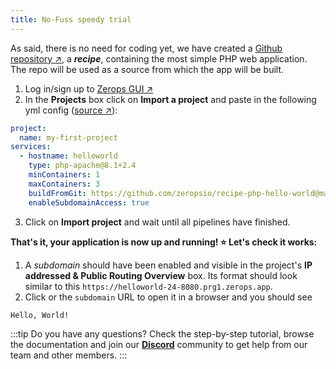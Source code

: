 ```yaml
---
title: No-Fuss speedy trial
---
```



As said, there is no need for coding yet, we have created a [Github repository ↗](https://github.com/zeropsio/recipe-php-hello-world), a **_recipe_**, containing the most simple PHP web application. The repo will be used as a source from which the app will be built.

1. Log in/sign up to [Zerops GUI ↗](https://app.zerops.io)
2. In the **Projects** box click on **Import a project** and paste in the following yml config ([source ↗](https://github.com/zeropsio/recipe-php-hello-world/blob/main/import-project/description.yml)):

```yml
project:
  name: my-first-project
services:
  - hostname: helloworld
    type: php-apache@8.1+2.4
    minContainers: 1
    maxContainers: 3
    buildFromGit: https://github.com/zeropsio/recipe-php-hello-world@main
    enableSubdomainAccess: true
```

3. Click on **Import project** and wait until all pipelines have finished.

**That's it, your application is now up and running! :star: Let's check it works:**

1. A _subdomain_ should have been enabled and visible in the project's **IP addressed & Public Routing Overview** box. Its format should look similar to this `https://helloworld-24-8080.prg1.zerops.app`.
2. Click or the <code>subdomain</code> URL to open it in a browser and you should see

```
Hello, World!
```

:::tip
Do you have any questions? Check the step-by-step tutorial, browse the documentation and join our **[Discord](https://discord.com/invite/WDvCZ54)** community to get help from our team and other members.
:::
